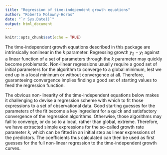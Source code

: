 ```yaml
---
title: "Regression of time-independent growth equations"
author: "Roberto Molowny-Horas"
date: "`r Sys.Date()`"
output: html_document
---
```


```r
knitr::opts_chunk$set(echo = TRUE)
```

The time-independent growth equations described in this package are intrinsically nonlinear in the $k$ parameter. Regressing growth $y_{2}-y_{1}$ against a linear function of a set of parameters through the $k$ parameter may quickly become problematic. Non-linear regressions usually require a good set of initial parameters for the algorithm to converge to a global minimum, lest we end up in a local minimum or without convergence at all. Therefore, guaranteeing convergence implies finding a good set of starting values to feed the regression function.


The obvious non-linearity of the time-independent equations below makes it challenging to devise a regression scheme with which to fit those expressions to a set of observational data. Good starting guesses for the parameters of the fit become a key ingredient for a quick and satisfactory convergence of the regression algorithms. Otherwise, those algorithms may fail to converge, or do so to a local, rather than global, extreme. Therefore, we have extracted simple expressions for the so-called growth rate parameter $k$, which can be fitted in an initial step as linear expressions of the predictors. The coefficients thus calculated can then be used as first guesses for the full non-linear regression to the time-independent growth curves.
